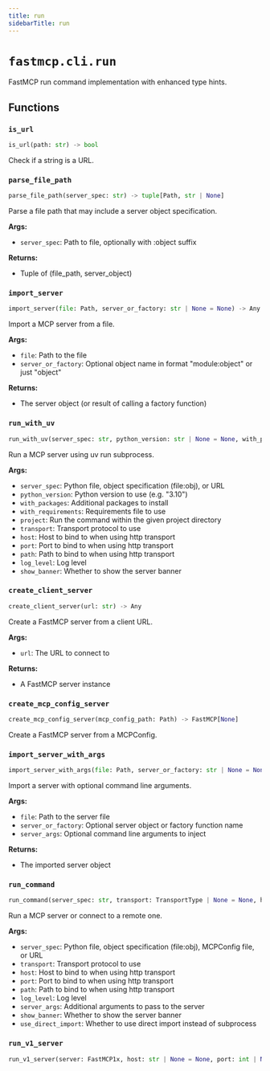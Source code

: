 ```yaml
---
title: run
sidebarTitle: run
---
```


# `fastmcp.cli.run`


FastMCP run command implementation with enhanced type hints.

## Functions

### `is_url` <sup><a href="https://github.com/jlowin/fastmcp/blob/main/src/fastmcp/cli/run.py#L25" target="_blank"><Icon icon="github" style="width: 14px; height: 14px;" /></a></sup>

```python
is_url(path: str) -> bool
```


Check if a string is a URL.


### `parse_file_path` <sup><a href="https://github.com/jlowin/fastmcp/blob/main/src/fastmcp/cli/run.py#L31" target="_blank"><Icon icon="github" style="width: 14px; height: 14px;" /></a></sup>

```python
parse_file_path(server_spec: str) -> tuple[Path, str | None]
```


Parse a file path that may include a server object specification.

**Args:**
- `server_spec`: Path to file, optionally with \:object suffix

**Returns:**
- Tuple of (file_path, server_object)


### `import_server` <sup><a href="https://github.com/jlowin/fastmcp/blob/main/src/fastmcp/cli/run.py#L62" target="_blank"><Icon icon="github" style="width: 14px; height: 14px;" /></a></sup>

```python
import_server(file: Path, server_or_factory: str | None = None) -> Any
```


Import a MCP server from a file.

**Args:**
- `file`: Path to the file
- `server_or_factory`: Optional object name in format "module\:object" or just "object"

**Returns:**
- The server object (or result of calling a factory function)


### `run_with_uv` <sup><a href="https://github.com/jlowin/fastmcp/blob/main/src/fastmcp/cli/run.py#L174" target="_blank"><Icon icon="github" style="width: 14px; height: 14px;" /></a></sup>

```python
run_with_uv(server_spec: str, python_version: str | None = None, with_packages: list[str] | None = None, with_requirements: Path | None = None, project: Path | None = None, transport: TransportType | None = None, host: str | None = None, port: int | None = None, path: str | None = None, log_level: LogLevelType | None = None, show_banner: bool = True) -> None
```


Run a MCP server using uv run subprocess.

**Args:**
- `server_spec`: Python file, object specification (file\:obj), or URL
- `python_version`: Python version to use (e.g. "3.10")
- `with_packages`: Additional packages to install
- `with_requirements`: Requirements file to use
- `project`: Run the command within the given project directory
- `transport`: Transport protocol to use
- `host`: Host to bind to when using http transport
- `port`: Port to bind to when using http transport
- `path`: Path to bind to when using http transport
- `log_level`: Log level
- `show_banner`: Whether to show the server banner


### `create_client_server` <sup><a href="https://github.com/jlowin/fastmcp/blob/main/src/fastmcp/cli/run.py#L252" target="_blank"><Icon icon="github" style="width: 14px; height: 14px;" /></a></sup>

```python
create_client_server(url: str) -> Any
```


Create a FastMCP server from a client URL.

**Args:**
- `url`: The URL to connect to

**Returns:**
- A FastMCP server instance


### `create_mcp_config_server` <sup><a href="https://github.com/jlowin/fastmcp/blob/main/src/fastmcp/cli/run.py#L272" target="_blank"><Icon icon="github" style="width: 14px; height: 14px;" /></a></sup>

```python
create_mcp_config_server(mcp_config_path: Path) -> FastMCP[None]
```


Create a FastMCP server from a MCPConfig.


### `import_server_with_args` <sup><a href="https://github.com/jlowin/fastmcp/blob/main/src/fastmcp/cli/run.py#L283" target="_blank"><Icon icon="github" style="width: 14px; height: 14px;" /></a></sup>

```python
import_server_with_args(file: Path, server_or_factory: str | None = None, server_args: list[str] | None = None) -> Any
```


Import a server with optional command line arguments.

**Args:**
- `file`: Path to the server file
- `server_or_factory`: Optional server object or factory function name
- `server_args`: Optional command line arguments to inject

**Returns:**
- The imported server object


### `run_command` <sup><a href="https://github.com/jlowin/fastmcp/blob/main/src/fastmcp/cli/run.py#L309" target="_blank"><Icon icon="github" style="width: 14px; height: 14px;" /></a></sup>

```python
run_command(server_spec: str, transport: TransportType | None = None, host: str | None = None, port: int | None = None, path: str | None = None, log_level: LogLevelType | None = None, server_args: list[str] | None = None, show_banner: bool = True, use_direct_import: bool = False) -> None
```


Run a MCP server or connect to a remote one.

**Args:**
- `server_spec`: Python file, object specification (file\:obj), MCPConfig file, or URL
- `transport`: Transport protocol to use
- `host`: Host to bind to when using http transport
- `port`: Port to bind to when using http transport
- `path`: Path to bind to when using http transport
- `log_level`: Log level
- `server_args`: Additional arguments to pass to the server
- `show_banner`: Whether to show the server banner
- `use_direct_import`: Whether to use direct import instead of subprocess


### `run_v1_server` <sup><a href="https://github.com/jlowin/fastmcp/blob/main/src/fastmcp/cli/run.py#L374" target="_blank"><Icon icon="github" style="width: 14px; height: 14px;" /></a></sup>

```python
run_v1_server(server: FastMCP1x, host: str | None = None, port: int | None = None, transport: TransportType | None = None) -> None
```
